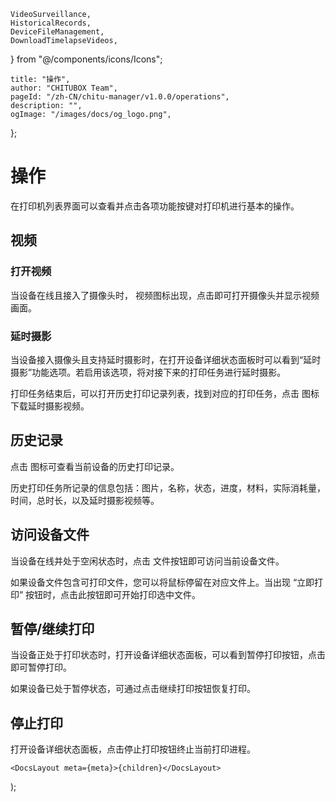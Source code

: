 	VideoSurveillance,
	HistoricalRecords,
	DeviceFileManagement,
	DownloadTimelapseVideos,
} from "@/components/icons/Icons";

	title: "操作",
	author: "CHITUBOX Team",
	pageId: "/zh-CN/chitu-manager/v1.0.0/operations",
	description: "",
	ogImage: "/images/docs/og_logo.png",
};

# 操作

在打印机列表界面可以查看并点击各项功能按键对打印机进行基本的操作。

## 视频

### 打开视频

当设备在线且接入了摄像头时，<VideoSurveillance /> 视频图标出现，点击即可打开摄像头并显示视频画面。

### 延时摄影

当设备接入摄像头且支持延时摄影时，在打开设备<NextLink href="/zh-CN/docs/chitu-manager/latest/sections/printer-list#详细状态">详细状态</NextLink>面板时可以看到“延时摄影”功能选项。若启用该选项，将对接下来的打印任务进行延时摄影。

打印任务结束后，可以打开历史打印记录列表，找到对应的打印任务，点击 <DownloadTimelapseVideos /> 图标下载延时摄影视频。

## 历史记录

点击 <HistoricalRecords/> 图标可查看当前设备的历史打印记录。

<ImageContainer>
	<AntdImage
		src={"/images/docs/zh-CN/chitu-manager/004-operations-historical-records.png"}
		style={{ maxWidth: "400px" }}
	/>

</ImageContainer>

历史打印任务所记录的信息包括：图片，名称，状态，进度，材料，实际消耗量，时间，总时长，以及延时摄影视频等。

## 访问设备文件

当设备在线并处于空闲状态时，点击 <DeviceFileManagement /> 文件按钮即可访问当前设备文件。

<ImageContainer>
	<AntdImage src={"/images/docs/zh-CN/chitu-manager/004-operations-device-files.png"} />
</ImageContainer>

如果设备文件包含可打印文件，您可以将鼠标停留在对应文件上。当出现 “立即打印” 按钮时，点击此按钮即可开始打印选中文件。

## 暂停/继续打印

当设备正处于打印状态时，打开设备详细状态面板，可以看到暂停打印按钮，点击即可暂停打印。

如果设备已处于暂停状态，可通过点击继续打印按钮恢复打印。

<ImageContainer>
	<AntdImage src={"/images/docs/zh-CN/chitu-manager/004-operations-pause-printing.png"} />
</ImageContainer>

## 停止打印

打开设备详细状态面板，点击停止打印按钮终止当前打印进程。

<ImageContainer>
	<AntdImage src={"/images/docs/zh-CN/chitu-manager/004-operations-stop-printing.png"} />
</ImageContainer>

	<DocsLayout meta={meta}>{children}</DocsLayout>
);
